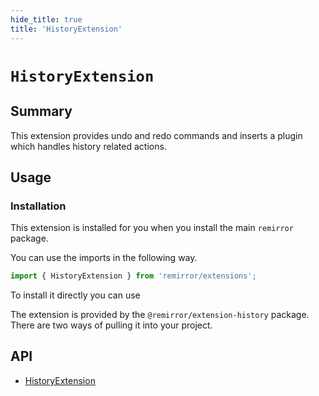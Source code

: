 ```yaml
---
hide_title: true
title: 'HistoryExtension'
---
```


# `HistoryExtension`

## Summary

This extension provides undo and redo commands and inserts a plugin which handles history related actions.

## Usage

### Installation

This extension is installed for you when you install the main `remirror` package.

You can use the imports in the following way.

```ts
import { HistoryExtension } from 'remirror/extensions';
```

To install it directly you can use

The extension is provided by the `@remirror/extension-history` package. There are two ways of pulling it into your project.

## API

- [HistoryExtension](../api/extension-history)
